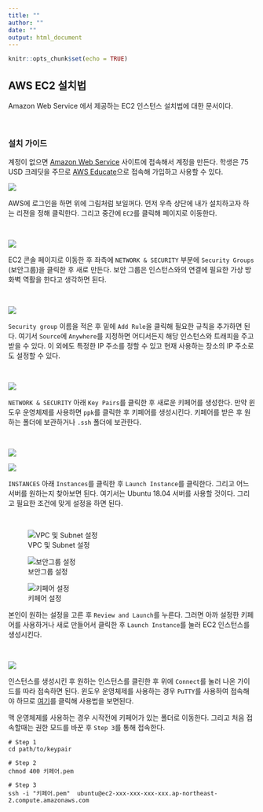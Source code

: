 ---
title: ""
author: ""
date: ""
output: html_document
---

```{r setup, include=FALSE}
knitr::opts_chunk$set(echo = TRUE)
```

## AWS EC2 설치법

Amazon Web Service 에서 제공하는 EC2 인스턴스 설치법에 대한 문서이다.  

<br>

### 설치 가이드  

계정이 없으면 [Amazon Web Service](https://aws.amazon.com/) 사이트에 접속해서 계정을 만든다.  학생은 75 USD 크레딧을 주므로 [AWS Educate](https://aws.amazon.com/education/awseducate/)으로 접속해 가입하고 사용할 수 있다. 


![](pics/ec2/one.png)  

AWS에 로그인을 하면 위에 그림처럼 보일꺼다. 먼저 우측 상단에 내가 설치하고자 하는 리젼을 정해 클릭한다. 그리고 중간에 `EC2`를 클릭해 페이지로 이동한다.


<br>


![](pics/ec2/two.png)  

EC2 콘솔 페이지로 이동한 후 좌측에 `NETWORK & SECURITY` 부분에 `Security Groups` (보안그룹)을 클릭한 후 새로 만든다. 보안 그룹은 인스턴스와의 연결에 필요한 가상 방화벽 역활을 한다고 생각하면 된다. 


<br>


![](pics/ec2/three.png)  

`Security group` 이름을 적은 후 밑에 `Add Rule`을 클릭해 필요한 규칙을 추가하면 된다. 여기서 `Source`에 `Anywhere`를 지정하면 어디서든지 해당 인스턴스와 트래피을 주고 받을 수 있다. 이 외에도 특정한 IP 주소를 정할 수 있고 현재 사용하는 장소의 IP 주소로도 설정할 수 있다.


<br>


![](pics/ec2/four.png)  

`NETWORK & SECURITY` 아래 `Key Pairs`를 클릭한 후 새로운 키페어를 생성한다. 만약 윈도우 운영체제를 사용하면 `ppk`를 클릭한 후 키페어를 생성시킨다. 키페어를 받은 후 원하는 폴더에 보관하거나 `.ssh` 폴더에 보관한다.


<br>


![](pics/ec2/five.png)  

![](pics/ec2/six.png)  

`INSTANCES` 아래 `Instances`를 클릭한 후 `Launch Instance`를 클릭한다. 그리고 어느 서버를 원하는지 찾아보면 된다. 여기서는 Ubuntu 18.04 서버를 사용할 것이다. 그리고 필요한 조건에 맞게 설정을 하면 된다.


<br>

![VPC 및 Subnet 설정](pics/ec2/seven.png)  

![보안그룹 설정](pics/ec2/eight.png)  

![키페어 설정](pics/ec2/nine.png)  

본인이 원하는 설정을 고른 후 `Review and Launch`를 누른다. 그러면 아까 설정한 키페어를 사용하거나 새로 만들어서 클릭한 후 `Launch Instance`를 눌러 EC2 인스턴스를 생성시킨다.


<br>


![](pics/ec2/ten.png)  

인스턴스를 생성시킨 후 원하는 인스턴스를 클린한 후 위에 `Connect`를 눌러 나온 가이드를 따라 접속하면 된다. 윈도우 운영체제를 사용하는 경우 `PuTTY`를 사용하여 접속해야 하므로 [여기](https://docs.aws.amazon.com/AWSEC2/latest/UserGuide/putty.html)를 클릭해 사용법을 보면된다. 

맥 운영체제를 사용하는 경우 시작전에 키페어가 있는 폴더로 이동한다. 그리고 처음 접속할때는 권한 모드를 바꾼 후 `Step 3`를 통해 접속한다.

```
# Step 1
cd path/to/keypair

# Step 2
chmod 400 키페어.pem

# Step 3
ssh -i "키페어.pem"  ubuntu@ec2-xxx-xxx-xxx-xxx.ap-northeast-2.compute.amazonaws.com

```